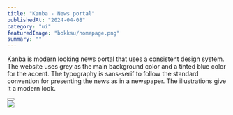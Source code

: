 ---
title: "Kanba - News portal"
publishedAt: "2024-04-08"
category: "ui"
featuredImage: "bokksu/homepage.png"
summary: ""
---

Kanba is modern looking news portal that uses a consistent design system. The website uses grey as the main background color and a tinted blue color for the accent. The typography is sans-serif to follow the standard convention for presenting the news as in a newspaper. The illustrations give it a modern look.

<div>
  <Button
    href="https://xd.adobe.com/view/8b91047c-f1f9-48bf-a9a6-35475774fa40-dec2/"
    title="View project"
    className="mt-4 mb-12"
  />
</div>

<div className="flex flex-col gap-y-8">
  <Image src="/projects/kanba/screenshot-1.png" width={1440} height={1000} />
</div>
